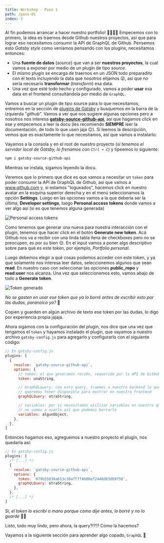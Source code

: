 ```yaml
---
title: Workshop - Paso 1
path: /paso-01
index: 3
---
```



Al fin podemos arrancar a hacer nuestro portfolio! 🎉🎊🎉🎊 Empecemos con lo
primero, la idea es traernos desde Github nuestros proyectos, así que para
lograr eso necesitamos consumir la API de GraphQL de Github. Pensemos esto
_Gatsby style_ como veníamos pensando con los plugins, necesitamos entonces:

- Una **fuente de datos** (_source_) que van a ser **nuestros proyectos**, la
  cual vamos a exponer por medio de un plugin de tipo _source_.
- El mismo plugin se encarga de traernos en un JSON todo preparadito con el
  texto incluyendo la data que nosotros elijamos 😜, así que no sería necesario
  **transformar** (_transform_) esa data.
- Una vez que esté todo hecho y configurado, vamos a poder **usar** esa data en
  el frontend consultándola por medio de `GraphQL`.

Vamos a buscar un plugin de tipo source para lo que necesitamos, entremos en la
sección de [plugins de Gatsby](https://www.gatsbyjs.org/plugins/) y busquemos en
la barra de la izquierda "_github_". Vamos a ver que nos sugiere algunas
opciones pero a nosotros nos interesa
[**gatsby-source-github-api**](https://www.gatsbyjs.org/packages/gatsby-source-github-api/),
así que hagamos click en ese y empecemos a leer la docu (les recomiendo
**SIEMPRE** leer la documentación, de todo lo que usen jaja 😉). Si leemos la
descripción, vemos que es exactamente lo que necesitamos, así que vamos a
instalarlo:

Vayamos a la consola y en el root de nuestro proyecto (_si tenemos el servidor
local de Gatsby, lo frenamos con `Ctrl + C`_) y tipeemos lo siguiente:

```bash
npm i gatsby-source-github-api
```

Mientras se instala, sigamos leyendo la docu.

Veremos que lo primero que dice es que vamos a necesitar un `token` para poder
consumir la API de GraphQL de Github, así que vamos a www.github.com y, si
estamos "logueados", hacemos click en nuestro avatar en la esquina superior
derecha y en el menú seleccionamos la opción **Settings**. Luego en las opciones
vamos a la que debería ser la última, **Developer settings**, luego **Personal
access tokens** donde vamos a ver algo así (si es que tenemos alguna generada)

<Image imgName="tokens.png" alt="Personal access tokens" />

Como tenemos que generar una nueva para nuestra interacción con el plugin,
tenemos que hacer click en el botón **Generate new token**. Acá Github nos va a
recibir con una linda tabla llena de checkboxes pero no se preocupen, es por su
bien 😌. En el input vamos a poner algo descriptivo sobre para qué es este
token, por ejemplo, _Portfolio personal_.

Luego debemos elegir a qué cosas podemos acceder con este token, y ya que
solamente nos interesa leer datos, seleccionemos algunos que sean **read**. En
nuestro caso con seleccionar las opciones **public_repo** y **read:user** nos
alcanza. Una vez que seleccionemos esto, vamos abajo de todo a **Generate
token**.

<Image imgName="token_gen.png" alt="Token generado" />

_No se gasten en usar ese token que ya lo borré antes de escribir esto por las
dudas, paranoico yo?_ 🤣

Copien y guarden en algún archivo de texto ese token por las dudas, lo digo por
experiencia propia jajaja.

Ahora sigamos con la configuración del plugin, nos dice que una vez que tengamos
el `token` y hayamos instalado el plugin, que vayamos a nuestro archivo
`gatsby-config.js` para agregarlo y configurarlo con el siguiente código:

```javascript
// En gatsby-config.js
plugins: [
  {
    resolve: `gatsby-source-github-api`,
    options: {
      // token: el que generamos recién, requerido por la API de GitHub
      token: unaString,

      // GraphQLquery: con esta query, traemos a nuestro backend lo que
      // queremos tener disponible para mostrar en nuestro frontend
      graphQLQuery: otraString,

      // variables: por si necesitamos utilizar variables en nuestra query,
      // no vamos a usarlo así que podemos borrarlo
      variables: algunObject,
    },
  },
]
```

Entonces hagamos eso, agreguemos a nuestro proyecto el plugin, nos quedaría así:

```javascript
// En gatsby-config.js
plugins: [
  /* [...] */
  {
    resolve: `gatsby-source-github-api`,
    options: {
      token: `079b55830a613c38aff7f4608ef2448d83db9758`,
      graphQLQuery: otraString,
    },
  },
  /* [...] */
]
```

_Sí, el token lo escribí a mano porque como dije antes, lo borré y no lo guardé_
🤦‍♂️

Listo, todo muy lindo, pero ahora, la query?!?!? Cómo la hacemos?

Vayamos a la siguiente sección para aprender algo copado, `GraphQL` 🤩
